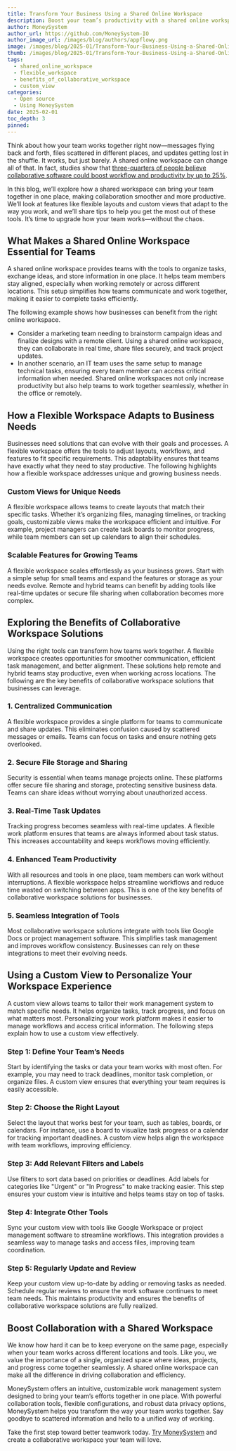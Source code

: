 ```yaml
---
title: Transform Your Business Using a Shared Online Workspace
description: Boost your team’s productivity with a shared online workspace. Discover its benefits, flexibility, and how custom views create tailored business solutions.
author: MoneySystem
author_url: https://github.com/MoneySystem-IO
author_image_url: /images/blog/authors/appflowy.png
image: /images/blog/2025-01/Transform-Your-Business-Using-a-Shared-Online-Workspace.png
thumb: /images/blog/2025-01/Transform-Your-Business-Using-a-Shared-Online-Workspace.png
tags:
  - shared_online_workspace
  - flexible_workspace
  - benefits_of_collaborative_workspace
  - custom_view
categories:
  - Open source
  - Using MoneySystem
date: 2025-02-01
toc_depth: 3
pinned:
---
```


Think about how your team works together right now—messages flying back and forth, files scattered in different places, and updates getting lost in the shuffle. It works, but just barely. A shared online workspace can change all of that. In fact, studies show that [three-quarters of people believe collaborative software could boost workflow and productivity by up to 25%](https://www2.deloitte.com/content/dam/Deloitte/se/Documents/technology-media-telecommunications/deloitte-digital-collaboration.pdf).

In this blog, we’ll explore how a shared workspace can bring your team together in one place, making collaboration smoother and more productive. We’ll look at features like flexible layouts and custom views that adapt to the way you work, and we’ll share tips to help you get the most out of these tools. It’s time to upgrade how your team works—without the chaos.

## **What Makes a Shared Online Workspace Essential for Teams**

A shared online workspace provides teams with the tools to organize tasks, exchange ideas, and store information in one place. It helps team members stay aligned, especially when working remotely or across different locations. This setup simplifies how teams communicate and work together, making it easier to complete tasks efficiently. 

The following example shows how businesses can benefit from the right online workspace.

* Consider a marketing team needing to brainstorm campaign ideas and finalize designs with a remote client. Using a shared online workspace, they can collaborate in real time, share files securely, and track project updates.  
* In another scenario, an IT team uses the same setup to manage technical tasks, ensuring every team member can access critical information when needed. Shared online workspaces not only increase productivity but also help teams to work together seamlessly, whether in the office or remotely.

## How a Flexible Workspace Adapts to Business Needs

Businesses need solutions that can evolve with their goals and processes. A flexible workspace offers the tools to adjust layouts, workflows, and features to fit specific requirements. This adaptability ensures that teams have exactly what they need to stay productive. The following highlights how a flexible workspace addresses unique and growing business needs.

### Custom Views for Unique Needs

A flexible workspace allows teams to create layouts that match their specific tasks. Whether it’s organizing files, managing timelines, or tracking goals, customizable views make the workspace efficient and intuitive. For example, project managers can create task boards to monitor progress, while team members can set up calendars to align their schedules.

### Scalable Features for Growing Teams

A flexible workspace scales effortlessly as your business grows. Start with a simple setup for small teams and expand the features or storage as your needs evolve. Remote and hybrid teams can benefit by adding tools like real-time updates or secure file sharing when collaboration becomes more complex.

## Exploring the Benefits of Collaborative Workspace Solutions

Using the right tools can transform how teams work together. A flexible workspace creates opportunities for smoother communication, efficient task management, and better alignment. These solutions help remote and hybrid teams stay productive, even when working across locations. The following are the key benefits of collaborative workspace solutions that businesses can leverage.

### 1\. Centralized Communication

A flexible workspace provides a single platform for teams to communicate and share updates. This eliminates confusion caused by scattered messages or emails. Teams can focus on tasks and ensure nothing gets overlooked.

### 2\. Secure File Storage and Sharing

Security is essential when teams manage projects online. These platforms offer secure file sharing and storage, protecting sensitive business data. Teams can share ideas without worrying about unauthorized access.

### 3\. Real-Time Task Updates

Tracking progress becomes seamless with real-time updates. A flexible work platform ensures that teams are always informed about task status. This increases accountability and keeps workflows moving efficiently.

### 4\. Enhanced Team Productivity

With all resources and tools in one place, team members can work without interruptions. A flexible workspace helps streamline workflows and reduce time wasted on switching between apps. This is one of the key benefits of collaborative workspace solutions for businesses.

### 5\. Seamless Integration of Tools

Most collaborative workspace solutions integrate with tools like Google Docs or project management software. This simplifies task management and improves workflow consistency. Businesses can rely on these integrations to meet their evolving needs.

## Using a Custom View to Personalize Your Workspace Experience

A custom view allows teams to tailor their work management system to match specific needs. It helps organize tasks, track progress, and focus on what matters most. Personalizing your work platform makes it easier to manage workflows and access critical information. The following steps explain how to use a custom view effectively.

### Step 1: Define Your Team’s Needs

Start by identifying the tasks or data your team works with most often. For example, you may need to track deadlines, monitor task completion, or organize files. A custom view ensures that everything your team requires is easily accessible.

### Step 2: Choose the Right Layout

Select the layout that works best for your team, such as tables, boards, or calendars. For instance, use a board to visualize task progress or a calendar for tracking important deadlines. A custom view helps align the workspace with team workflows, improving efficiency.

### Step 3: Add Relevant Filters and Labels

Use filters to sort data based on priorities or deadlines. Add labels for categories like "Urgent" or "In Progress" to make tracking easier. This step ensures your custom view is intuitive and helps teams stay on top of tasks.

### Step 4: Integrate Other Tools

Sync your custom view with tools like Google Workspace or project management software to streamline workflows. This integration provides a seamless way to manage tasks and access files, improving team coordination.

### Step 5: Regularly Update and Review

Keep your custom view up-to-date by adding or removing tasks as needed. Schedule regular reviews to ensure the work software continues to meet team needs. This maintains productivity and ensures the benefits of collaborative workspace solutions are fully realized.

## Boost Collaboration with a Shared Workspace

We know how hard it can be to keep everyone on the same page, especially when your team works across different locations and tools. Like you, we value the importance of a single, organized space where ideas, projects, and progress come together seamlessly. A shared online workspace can make all the difference in driving collaboration and efficiency.

MoneySystem offers an intuitive, customizable work management system designed to bring your team’s efforts together in one place. With powerful collaboration tools, flexible configurations, and robust data privacy options, MoneySystem helps you transform the way your team works together. Say goodbye to scattered information and hello to a unified way of working.

Take the first step toward better teamwork today. [Try MoneySystem](https://appflowy.io/) and create a collaborative workspace your team will love.

